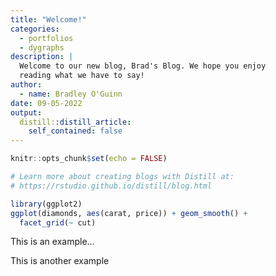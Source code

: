 ```yaml
---
title: "Welcome!"
categories:
  - portfolios
  - dygraphs
description: |
  Welcome to our new blog, Brad's Blog. We hope you enjoy 
  reading what we have to say!
author:
  - name: Bradley O'Guinn
date: 09-05-2022
output:
  distill::distill_article:
    self_contained: false
---
```


```r
knitr::opts_chunk$set(echo = FALSE)

# Learn more about creating blogs with Distill at:
# https://rstudio.github.io/distill/blog.html

```



```r
library(ggplot2)
ggplot(diamonds, aes(carat, price)) + geom_smooth() +
  facet_grid(~ cut)
```
This is an example...





This is another example 







